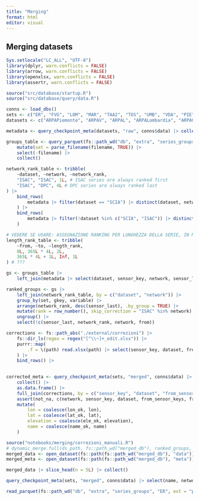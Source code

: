 ```yaml
---
title: "Merging"
format: html
editor: visual
---
```


## Merging datasets

```r
Sys.setlocale("LC_ALL", "UTF-8")
library(dplyr, warn.conflicts = FALSE)
library(arrow, warn.conflicts = FALSE)
library(openxlsx, warn.conflicts = FALSE)
library(assertr, warn.conflicts = FALSE)

source("src/database/startup.R")
source("src/database/query/data.R")

conns <- load_dbs()
sets <- c("ER", "FVG", "LOM", "MAR", "TAA2", "TOS", "UMB", "VDA", "PIE", "LIG", "VEN")
datasets <- c("ARPAPiemonte", "ARPAV", "ARPAL", "ARPALombardia", "ARPAUmbria", "TAA", "SIRToscana", "Dext3r", "ARPAFVG", "ARPAM", "ISAC", "SCIA")


```

```r
metadata <- query_checkpoint_meta(datasets, "raw", conns$data) |> collect()

groups_table <- query_parquet(fs::path_wd("db", "extra", "series_groups", sets, ext = "parquet"), filename = T) |>
    mutate(set = parse_filename(filename, TRUE)) |>
    select(-filename) |>
    collect()

network_rank_table <- tribble(
    ~dataset, ~network, ~network_rank,
    "ISAC", "ISAC", 1L, # ISAC series are always ranked first
    "ISAC", "DPC", 4L # DPC series are always ranked last
) |>
    bind_rows(
        metadata |> filter(dataset == "SCIA") |> distinct(dataset, network) |> mutate(network_rank = 3L) # SCIA series are ranked second to last
    ) |>
    bind_rows(
        metadata |> filter(!dataset %in% c("SCIA", "ISAC")) |> distinct(dataset, network) |> mutate(network_rank = 2L) # ARPA series are ranked second
    )

# VEDERE SE USARE: ASSEGNAZIONE RANKING PER LUNGHEZZA DELLA SERIE, IN MODO DA NON PRENDERE COME RIFERIMENTO UNA SERIE TROPPO CORTE
length_rank_table <- tribble(
    ~from, ~to, ~length_rank,
    0L, 365L * 4L, 2L,
    365L * 4L + 1L, Inf, 1L
) # ???

gs <- groups_table |>
    left_join(metadata |> select(dataset, sensor_key, network, sensor_last), by = c("dataset", "sensor_key"))

ranked_groups <- gs |>
    left_join(network_rank_table, by = c("dataset", "network")) |>
    group_by(set, gkey, variable) |>
    arrange(network_rank, desc(sensor_last), .by_group = TRUE) |>
    mutate(rank = row_number(), skip_correction = "ISAC" %in% network) |>
    ungroup() |>
    select(!c(sensor_last, network_rank, network, from))
```

```r
corrections <- fs::path_abs("./external/correzioni") |>
    fs::dir_ls(regex = regex("[^\\~]+_edit.xlsx")) |>
    purrr::map(
        .f = \(path) read.xlsx(path) |> select(sensor_key, dataset, from_sensor_keys, from_datasets, ends_with("_ok"), ends_with("_precision"), keep)
    ) |>
    bind_rows() |>
    

corrected_meta <- query_checkpoint_meta(sets, "merged", conns$data) |>
    collect() |>
    as.data.frame() |>
    full_join(corrections, by = c("sensor_key", "dataset", "from_sensor_keys", "from_datasets")) |>
    assert(not_na, c(network, sensor_key, dataset, from_sensor_keys, from_datasets)) |>
    mutate(
        lon = coalesce(lon_ok, lon),
        lat = coalesce(lat_ok, lat),
        elevation = coalesce(ele_ok, elevation),
        name = coalesce(name_ok, name)
    )
```

```r
source("notebooks/merging/correzioni_manuali.R")
# dynamic_merge.full(ds_path, fs::path_wd("merged_db"), ranked_groups, 10, 0L)
merged_data <- open_dataset(fs::path(fs::path_wd("merged_db"), "data"))
merged_meta <- open_dataset(fs::path(fs::path_wd("merged_db"), "meta"))
```

```r
merged_data |> slice_head(n = 5L) |> collect()
```

```r
query_checkpoint_meta(sets, "merged", conns$data) |> select(name, network, state, province_code, lon, lat, elevation, user_code)
```
```r
read_parquet(fs::path_wd("db", "extra", "series_groups", "ER", ext = "parquet"))
```


